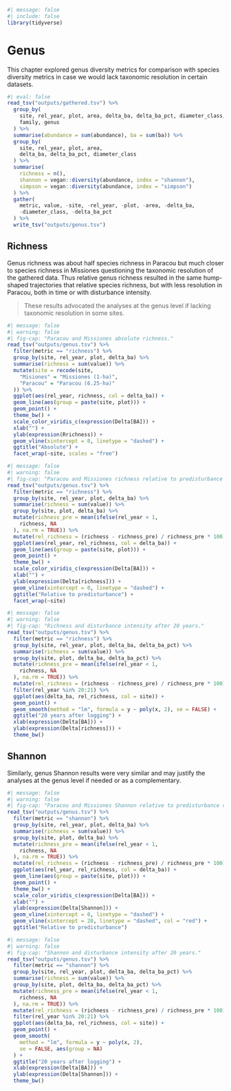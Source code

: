 ```r
#| message: false
#| include: false
library(tidyverse)
```

# Genus {.unnumbered}

This chapter explored genus diversity metrics for comparison with species diversity metrics in case we would lack taxonomic resolution in certain datasets.

```r
#| eval: false
read_tsv("outputs/gathered.tsv") %>%
  group_by(
    site, rel_year, plot, area, delta_ba, delta_ba_pct, diameter_class,
    family, genus
  ) %>%
  summarise(abundance = sum(abundance), ba = sum(ba)) %>%
  group_by(
    site, rel_year, plot, area,
    delta_ba, delta_ba_pct, diameter_class
  ) %>%
  summarise(
    richness = n(),
    shannon = vegan::diversity(abundance, index = "shannon"),
    simpson = vegan::diversity(abundance, index = "simpson")
  ) %>%
  gather(
    metric, value, -site, -rel_year, -plot, -area, -delta_ba,
    -diameter_class, -delta_ba_pct
  ) %>%
  write_tsv("outputs/genus.tsv")
```

## Richness

Genus richness was about half species richness in Paracou but much closer to species richness in Missiones questioning the taxonomic resolution of the gathered data. Thus relative genus richness resulted in the same hump-shaped trajectories that relative species richness, but with less resolution in Paracou, both in time or with disturbance intensity.

> These results advocated the analyses at the genus level if lacking taxonomic resolution in some sites.

```r
#| message: false
#| warning: false
#| fig-cap: "Paracou and Missiones absolute richness."
read_tsv("outputs/genus.tsv") %>%
  filter(metric == "richness") %>%
  group_by(site, rel_year, plot, delta_ba) %>%
  summarise(richness = sum(value)) %>%
  mutate(site = recode(site,
    "Misiones" = "Missiones (1-ha)",
    "Paracou" = "Paracou (6.25-ha)"
  )) %>%
  ggplot(aes(rel_year, richness, col = delta_ba)) +
  geom_line(aes(group = paste(site, plot))) +
  geom_point() +
  theme_bw() +
  scale_color_viridis_c(expression(Delta[BA])) +
  xlab("") +
  ylab(expression(Rrichness)) +
  geom_vline(xintercept = 0, linetype = "dashed") +
  ggtitle("Absolute") +
  facet_wrap(~site, scales = "free")
```

```r
#| message: false
#| warning: false
#| fig-cap: "Paracou and Missiones richness relative to predisturbance richness." #nolint
read_tsv("outputs/genus.tsv") %>%
  filter(metric == "richness") %>%
  group_by(site, rel_year, plot, delta_ba) %>%
  summarise(richness = sum(value)) %>%
  group_by(site, plot, delta_ba) %>%
  mutate(richness_pre = mean(ifelse(rel_year < 1,
    richness, NA
  ), na.rm = TRUE)) %>%
  mutate(rel_richness = (richness - richness_pre) / richness_pre * 100) %>%
  ggplot(aes(rel_year, rel_richness, col = delta_ba)) +
  geom_line(aes(group = paste(site, plot))) +
  geom_point() +
  theme_bw() +
  scale_color_viridis_c(expression(Delta[BA])) +
  xlab("") +
  ylab(expression(Delta[richness])) +
  geom_vline(xintercept = 0, linetype = "dashed") +
  ggtitle("Relative to predisturbance") +
  facet_wrap(~site)
```

```r
#| message: false
#| warning: false
#| fig-cap: "Richness and disturbance intensity after 20 years."
read_tsv("outputs/genus.tsv") %>%
  filter(metric == "richness") %>%
  group_by(site, rel_year, plot, delta_ba, delta_ba_pct) %>%
  summarise(richness = sum(value)) %>%
  group_by(site, plot, delta_ba, delta_ba_pct) %>%
  mutate(richness_pre = mean(ifelse(rel_year < 1,
    richness, NA
  ), na.rm = TRUE)) %>%
  mutate(rel_richness = (richness - richness_pre) / richness_pre * 100) %>%
  filter(rel_year %in% 20:21) %>%
  ggplot(aes(delta_ba, rel_richness, col = site)) +
  geom_point() +
  geom_smooth(method = "lm", formula = y ~ poly(x, 2), se = FALSE) +
  ggtitle("20 years after logging") +
  xlab(expression(Delta[BA])) +
  ylab(expression(Delta[richness])) +
  theme_bw()
```

## Shannon

Similarly, genus Shannon results were very similar and may justify the analyses at the genus level if needed or as a complementary.

```r
#| message: false
#| warning: false
#| fig-cap: "Paracou and Missiones Shannon relative to predisturbance richness."
read_tsv("outputs/genus.tsv") %>%
  filter(metric == "shannon") %>%
  group_by(site, rel_year, plot, delta_ba) %>%
  summarise(richness = sum(value)) %>%
  group_by(site, plot, delta_ba) %>%
  mutate(richness_pre = mean(ifelse(rel_year < 1,
    richness, NA
  ), na.rm = TRUE)) %>%
  mutate(rel_richness = (richness - richness_pre) / richness_pre * 100) %>%
  ggplot(aes(rel_year, rel_richness, col = delta_ba)) +
  geom_line(aes(group = paste(site, plot))) +
  geom_point() +
  theme_bw() +
  scale_color_viridis_c(expression(Delta[BA])) +
  xlab("") +
  ylab(expression(Delta[Shannon])) +
  geom_vline(xintercept = 0, linetype = "dashed") +
  geom_vline(xintercept = 20, linetype = "dashed", col = "red") +
  ggtitle("Relative to predisturbance")
```

```r
#| message: false
#| warning: false
#| fig-cap: "Shannon and disturbance intensity after 20 years."
read_tsv("outputs/genus.tsv") %>%
  filter(metric == "shannon") %>%
  group_by(site, rel_year, plot, delta_ba, delta_ba_pct) %>%
  summarise(richness = sum(value)) %>%
  group_by(site, plot, delta_ba, delta_ba_pct) %>%
  mutate(richness_pre = mean(ifelse(rel_year < 1,
    richness, NA
  ), na.rm = TRUE)) %>%
  mutate(rel_richness = (richness - richness_pre) / richness_pre * 100) %>%
  filter(rel_year %in% 20:21) %>%
  ggplot(aes(delta_ba, rel_richness, col = site)) +
  geom_point() +
  geom_smooth(
    method = "lm", formula = y ~ poly(x, 2),
    se = FALSE, aes(group = NA)
  ) +
  ggtitle("20 years after logging") +
  xlab(expression(Delta[BA])) +
  ylab(expression(Delta[Shannon])) +
  theme_bw()
```
